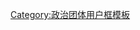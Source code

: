 {{Userbox
  |id= [[File:Bendera Parti Keadilan Rakyat PKR 4975x2490 px.svg|80px]]
  |id-c= white 
  |info= 这个用户是'''[[人民公正黨|人民公正党]]支持者'''。
  |info-c= {{Party meta/shading/人民公正党}}
  |border-c= black
}}
[[Category:支持希盟的维基人|{{PAGENAME}}]]
[[Category:支持公正党的维基人|{{PAGENAME}}]]
<noinclude>[[Category:政治团体用户框模板]]</noinclude>